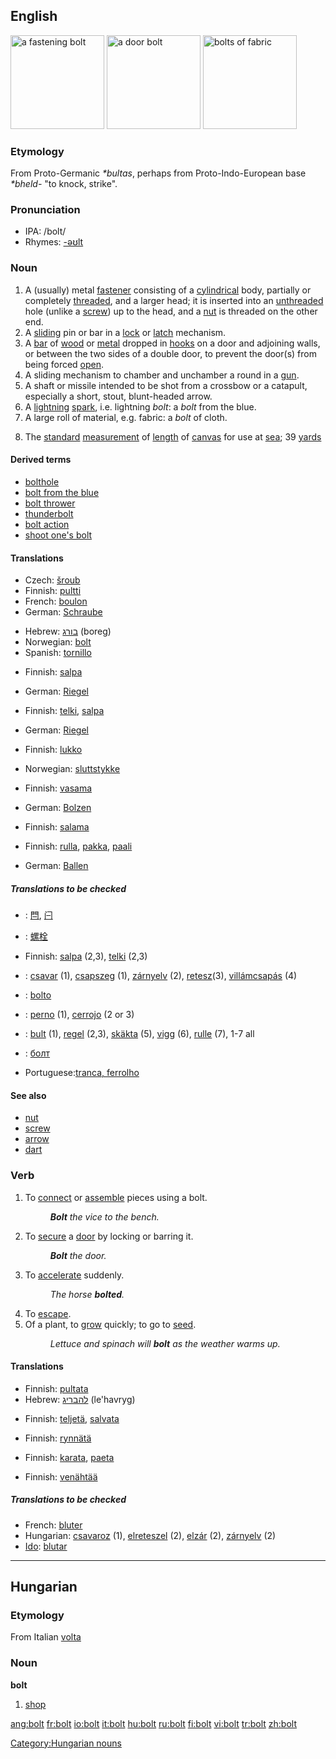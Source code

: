 {{wikipedia}}
==English==
[[Image:Bolt-with-nut.jpg|thumb|right|150px|a fastening bolt]]
[[Image:Bolt_lock.jpg|thumb|right|150px|a door bolt]]
[[Image:Stoffballen2_fcm.jpg|thumb|right|150px|bolts of fabric]]
<!-- overlaps trans. table [[Image:Lightning3.jpg|thumb|right|150px|bolts of lightning]]-->

===Etymology===
From Proto-Germanic ''*bultas'', perhaps from Proto-Indo-European base ''*bheld-'' "to knock, strike".

===Pronunciation===
*IPA: /bolt/ {{audio|en-us-bolt.ogg|Audio (US)}}
*Rhymes: [[Rhymes:English:-əʊlt|-əʊlt]]

===Noun===
{{en-noun}}

# A (usually) metal [[fastener]] consisting of a [[cylindrical]] body, partially or completely [[threaded]], and a larger head; it is inserted into an [[unthreaded]] hole (unlike a [[screw]]) up to the head, and a [[nut]] is threaded on the other end.
# A [[slide|sliding]] pin or bar in a [[lock]] or [[latch]] mechanism.
# A [[bar]] of [[wood]] or [[metal]] dropped in [[hook]]s on a door and adjoining walls, or between the two sides of a double door, to prevent the door(s) from being forced [[open]].
# A sliding mechanism to chamber and unchamber a round in a [[gun]].
# A shaft or missile intended to be shot from a crossbow or a catapult, especially a short, stout, blunt-headed arrow.
# A [[lightning]] [[spark]], i.e. lightning ''bolt'': a ''bolt'' from the blue.
# A large roll of material, e.g. fabric: a ''bolt'' of cloth.
# {{nautical}} The [[standard]] [[measurement]] of [[length]] of [[canvas]] for use at [[sea]]; 39 [[yard]]s

====Derived terms====
*[[bolthole]]
*[[bolt from the blue]]
*[[bolt thrower]]
*[[thunderbolt]]
*[[bolt action]]
*[[shoot one's bolt]]

====Translations====
{{trans-top|metal fastener}}
*Czech: [[šroub]] {{m}}
*Finnish: [[pultti]]
*French: [[boulon]] {{m}}
*German: [[Schraube]] {{f}}
{{trans-mid}}
*Hebrew: [[בורג]] (boreg) {{m}}
*Norwegian: [[bolt]] {{m}}
*Spanish: [[tornillo]] {{m}}
{{trans-bottom}}

{{trans-top|sliding pin or bar in a lock}}
*Finnish: [[salpa]]
{{trans-mid}}
*German: [[Riegel]] {{m}}
{{trans-bottom}}

{{trans-top|bar to prevent a door from being forced open}}
*Finnish: [[telki]], [[salpa]]
{{trans-mid}}
*German: [[Riegel]] {{m}}
{{trans-bottom}}

{{trans-top|sliding mechanism to chamber and unchamber a round in a gun}}
*Finnish: [[lukko]]
{{trans-mid}}
*Norwegian: [[sluttstykke]] {{n}}
{{trans-bottom}}

{{trans-top|short, stout, blunt-headed arrow}}
*Finnish: [[vasama]]
{{trans-mid}}
*German: [[Bolzen]] {{m}}
{{trans-bottom}}

{{trans-top|lightning spark}}
*Finnish: [[salama]]
{{trans-mid}}
{{trans-bottom}}

{{trans-top|large roll of material}}
*Finnish: [[rulla]], [[pakka]], [[paali]]
{{trans-mid}}
*German: [[Ballen]] {{m}}
{{trans-bottom}}

{{trans-top|standard measure of length of canvas}}
{{trans-mid}}
{{trans-bottom}}

=====Translations to be checked=====
{{checktrans}}
{{trans-top|Translations to be categorized}}
*{{ttbc|CJKV Characters}}: [[閂]], [[闩]]
*{{ttbc|Chinese}}: [[螺栓]]
*Finnish: [[salpa]] (2,3), [[telki]] (2,3)
*{{ttbc|Hungarian}}: [[csavar]] (1), [[csapszeg]] (1), [[zárnyelv]] (2), [[retesz]](3), [[villámcsapás]] (4)
{{trans-mid}}
*{{ttbc|Ido}}: [[bolto]]
*{{ttbc|Spanish}}: [[perno]] {{m}} (1), [[cerrojo]] {{m}} (2 or 3)
*{{ttbc|Swedish}}: [[bult]] (1), [[regel]] (2,3), [[skäkta]] (5), [[vigg]] (6), [[rulle]] (7), 1-7 all {{c}}
*{{ttbc|Ukrainian}}: [[болт]]
*Portuguese:[[tranca, ferrolho]]
{{trans-bottom}}

====See also====
*[[nut]]
*[[screw]]
* [[arrow]]
* [[dart]]

===Verb===
{{en-verb}}

# To [[connect]] or [[assemble]] pieces using a bolt.
#:'''''Bolt''' the vice to the bench.''
# To [[secure]] a [[door]] by locking or barring it.
#:'' '''Bolt''' the door.''
# To [[accelerate]] suddenly.
#:''The horse '''bolted'''.''
# To [[escape]].
# Of a plant, to [[grow]] quickly; to go to [[seed]].
#:''Lettuce and spinach will '''bolt''' as the weather warms up.''

====Translations====
{{trans-top|to connect pieces using a bolt}}
*Finnish: [[pultata]]
*Hebrew: [[להבריג]] (le'havryg)
{{trans-bottom}}

{{trans-top|to secure a door}}
*Finnish: [[teljetä]], [[salvata]]
{{trans-bottom}}

{{trans-top|to accelerate suddenly}}
*Finnish: [[rynnätä]]
{{trans-bottom}}

{{trans-top|to escape}}
*Finnish: [[karata]], [[paeta]]
{{trans-bottom}}

{{trans-top|of a plant, to grow quickly}}
*Finnish: [[venähtää]]
{{trans-bottom}}

=====Translations to be checked=====
{{trans-top}}
* French: [[bluter]]
*Hungarian: [[csavaroz]] (1), [[elreteszel]] (2), [[elzár]] (2), [[zárnyelv]] (2)
*[[Ido]]: [[blutar]]
{{trans-bottom}}

----

==Hungarian==

===Etymology===
From Italian [[volta]]

===Noun===
'''bolt'''

# [[shop]]

[[Category:Hungarian nouns]]

[[ang:bolt]]
[[fr:bolt]]
[[io:bolt]]
[[it:bolt]]
[[hu:bolt]]
[[ru:bolt]]
[[fi:bolt]]
[[vi:bolt]]
[[tr:bolt]]
[[zh:bolt]]